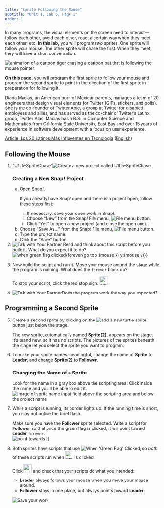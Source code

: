 ```yaml
---
title: "Sprite Following the Mouse"
subtitle: "Unit 1, Lab 5, Page 1"
order: 1
---
```


```{=html}
<script type="text/javascript" src="/utilities/gifffer.min.js"></script>
```
```{=html}
<script type="text/javascript">window.onload = function() {Gifffer();}</script>
```
<link rel="stylesheet" type="text/css" href="/css/bjc-gifffer.css">

::: learn
<p>In many programs, the visual elements on the screen need to interact---follow each other, avoid each other, react a certain way when they meet each other, etc. <strong>In this lab,</strong> you will program <em>two</em> sprites. One sprite will follow your mouse. The other sprite will chase the first. When they meet, they will have a short conversation.</p>

<img title="animation of a cartoon tiger chasing a cartoon bat that is following the mouse pointer" alt="animation of a cartoon tiger chasing a cartoon bat that is following the mouse pointer" class="indent" data-gifffer="/img/1-introduction/leader-follower-animation.gif"/>

<p><strong>On this page,</strong> you will program the first sprite to follow your mouse and program the second sprite to point in the direction of the first sprite in preparation for following it.</p>
:::

::: atwork
<!--<img class="noshadow imageRight" height="200px" src="/img/atwork/Diana_Macias.jpg" alt="photo of Diana Macias" title="photo of Diana Macias" />-->

<p>Diana Macias, an American born of Mexican parents, manages a team of 20 engineers that design visual elements for Twitter (GIFs, stickers, and polls). She is the co-founder of Twitter Able, a group at Twitter for disabled employees and allies, and has served as the co-chair of Twitter's Latinx group, Twitter Alas. Macias has a B.S. in Computer Science and Mathematics from California State University, East Bay and over 15 years of experience in software development with a focus on user experience.</p>

<p><a href="https://www.lanacion.com.ar/tecnologia/los-20-latinos-mas-influyentes-en-tecnologia-de-2017-segun-cnet-nid2066888/" title="Article: Los 20 Latinos Más Influyentes en Tecnología" target="_blank">Article: Los 20 Latinos Más Influyentes en Tecnología</a> (<a href="https://www-lanacion-com-ar.translate.goog/tecnologia/los-20-latinos-mas-influyentes-en-tecnologia-de-2017-segun-cnet-nid2066888/?_x_tr_sl=es&_x_tr_tl=en&_x_tr_hl=en&_x_tr_pto=wapp" title="Article: The 20 most influential Latinos in technology" target="_blank">English</a>)</p>
:::

<h2>Following the Mouse</h2>

::: {#first .forYouToDo}
<ol>

<li>

::: newProject
["U1L5-SpriteChase"]{.text}<img src="/img/icons/new-project-called.png" title="Create a new project called U1L5-SpriteChase" alt="Create a new project called U1L5-SpriteChase"/>
:::

::: narrower
<h3><strong>Creating a New Snap<em>!</em> Project</strong></h3>

<ol style="list-style-type:lower-alpha">

<li>

Open <a href="https://snap.berkeley.edu/run" title="Snap!" target="_blank">Snap<em>!</em></a>.

::: endnote
If you already have Snap<em>!</em> open and there is a project open, follow these steps first:

<ol style="list-style-type:lower-roman">

<li>If necessary, save your open work in Snap<em>!</em>.</li>

<li>Choose "New" from the Snap<em>!</em> File menu, <img src="/img/1-introduction/file_button.png" title="File menu button" alt="File menu button"/>.</li>

<li>Click "Yes" to open a new project (and close the open one).</li>

</ol>
:::

</li>

<li>Choose "Save As..." from the Snap<em>!</em> File menu, <img src="/img/1-introduction/file_button.png" title="File menu button" alt="File menu button"/>.</li>

<li>Type the project name.</li>

<li>Click the "Save" button.</li>

</ol>
:::

</li>

<li><img src="/img/icons/talk-with-your-partner.png" title="Talk with Your Partner" alt="Talk with Your Partner" class="inline"/> Read and think about this script before you build it. What do you expect it to do?<br /> <img src="/img/1-introduction/follow-that-mouse.png" title="when green flag clicked{forever{go to x:(mouse x) y:(mouse y)}}" alt="when green flag clicked{forever{go to x:(mouse x) y:(mouse y)}}" class="indent"/></li>

<li>

Now build the script and run it. Move your mouse around the stage while the program is running. What does the <code>forever</code> block do?

::: endnote
To <em>stop</em> your script, click the red stop sign: <img src="/img/1-introduction/stop_button.png" title="stop button" alt="stop button" class="button" style="height:1.9em;"/>
:::

</li>

<li><img src="/img/icons/talk-with-your-partner-mini.png" title="Talk with Your Partner" alt="Talk with Your Partner" class="inline"/>Does the program work the way you expected?</li>

</ol>
:::

<h2>Programming a Second Sprite</h2>

::: forYouToDo
<ol start="5">

<li>

Create a second sprite by clicking on the <img src="/img/1-introduction/add-a-new-turtle-sprite.png" title="add a new turtle sprite" alt="add a new turtle sprite"/> button just below the stage. <a name="newTurtle" class="anchor"> </a>

::: endnote
The new sprite, automatically named <strong>Sprite(2)</strong>, appears on the stage. It's brand new, so it has no scripts. The pictures of the sprites beneath the stage let you select the sprite you want to program.
:::

</li>

<li>

To make your sprite names meaningful, change the name of <strong>Sprite</strong> to <strong>Leader</strong>, and change <strong>Sprite(2)</strong> to <strong>Follower</strong>.

::: narrower
<h3><strong>Changing the Name of a Sprite</strong></h3>

<p>Look for the name in a gray box above the scripting area. Click inside the name and you'll be able to edit it.<br /> <img src="/img/1-introduction/change-sprite-name.jpg" title="image of sprite name input field above the scripting area and below the project name" alt="image of sprite name input field above the scripting area and below the project name" class="indent"/></p>
:::

</li>

<li>

::: sidenoteBig
While a script is running, its border lights up. If the running time is short, you may not notice the brief flash.
:::

Make sure you have the <strong>Follower</strong> sprite selected. Write a script for <strong>Follower</strong> so that once the green flag is clicked, it will point toward <strong>Leader</strong> <code>forever</code>.<br /> <img src="/img/blocks/point-towards.png" title="point towards []" alt="point towards []" class="indent"/>

</li>

<li>

::: sidenoteBig
Both sprites have scripts that use <img src="/img/blocks/when-green-flag-clicked-full-size.png" title="When &apos;Green Flag&apos; Clicked" alt="When &apos;Green Flag&apos; Clicked" class="inline"/>, so <em>both</em> of those scripts run when <img src="/img/1-introduction/green-flag_button.png" title="green-flag button" alt="green-flag button" style="height:1.9em;"/> is clicked.
:::

Click <img src="/img/1-introduction/green-flag_button.png" title="green-flag button" alt="green-flag button" style="height:1.9em;"/> and check that your scripts do what you intended:

<ul>

<li><strong>Leader</strong> always follows your mouse when you move your mouse around.</li>

<li><strong>Follower</strong> stays in one place, but always points toward <strong>Leader</strong>.</li>

</ul>

</li>

<img src="/img/icons/save-now.png" title="Save your work" alt="Save your work" class="inline"/>

</ol>
:::

</body>

</html>

